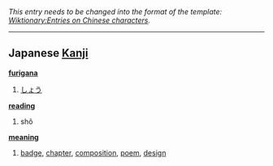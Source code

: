 ''This entry needs to be changed into the format of the template: [[Wiktionary:Entries on Chinese characters]].''
----

== Japanese [[Kanji]] ==                                          

'''[[furigana]]'''
# [[しょう]]

'''[[reading]]'''
# shô

'''[[meaning]]'''
# [[badge]], [[chapter]], [[composition]], [[poem]], [[design]]